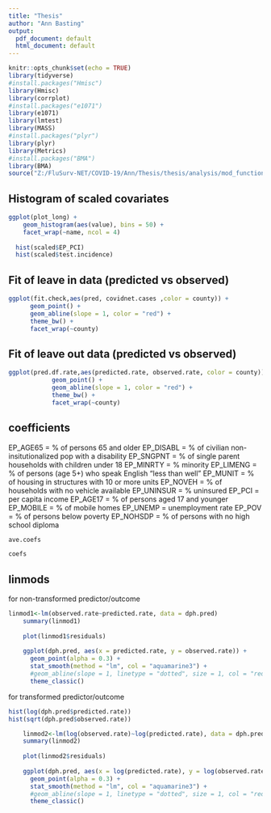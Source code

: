 ```yaml
---
title: "Thesis"
author: "Ann Basting"
output: 
  pdf_document: default
  html_document: default
---
```


```r
knitr::opts_chunk$set(echo = TRUE)
library(tidyverse)
#install.packages("Hmisc")
library(Hmisc)
library(corrplot)
#install.packages("e1071")
library(e1071)
library(lmtest)
library(MASS)
#install.packages("plyr")
library(plyr)
library(Metrics)
#install.packages("BMA")
library(BMA)
source("Z:/FluSurv-NET/COVID-19/Ann/Thesis/thesis/analysis/mod_functions.R")
```

## Histogram of scaled covariates


```r
ggplot(plot_long) +
    geom_histogram(aes(value), bins = 50) +
    facet_wrap(~name, ncol = 4)
  
  hist(scaled$EP_PCI)
  hist(scaled$test.incidence)
```





## Fit of leave in data (predicted vs observed)

```r
ggplot(fit.check,aes(pred, covidnet.cases ,color = county)) +
      geom_point() +
      geom_abline(slope = 1, color = "red") +
      theme_bw() +
      facet_wrap(~county)
```





## Fit of leave out data (predicted vs observed)

```r
ggplot(pred.df.rate,aes(predicted.rate, observed.rate, color = county)) +
            geom_point() +
            geom_abline(slope = 1, color = "red") +
            theme_bw() +
            facet_wrap(~county)
```

## coefficients

EP_AGE65   = % of persons 65 and older
EP_DISABL  = % of civilian non-insitutionalized pop with a disability
EP_SNGPNT  = % of single parent households with children under 18 
EP_MINRTY  = % minority
EP_LIMENG  = % of persons (age 5+) who speak English "less than well"
EP_MUNIT   = % of housing in structures with 10 or more units
EP_NOVEH   = % of households with no vehicle available
EP_UNINSUR = % uninsured 
EP_PCI     = per capita income
EP_AGE17   = % of persons aged 17 and younger
EP_MOBILE  = % of mobile homes
EP_UNEMP   = unemployment rate
EP_POV     = % of persons below poverty
EP_NOHSDP  = % of persons with no high school diploma

```r
ave.coefs

coefs
```


## linmods

for non-transformed predictor/outcome

```r
linmod1<-lm(observed.rate~predicted.rate, data = dph.pred)
    summary(linmod1)
   
    plot(linmod1$residuals)
    
    ggplot(dph.pred, aes(x = predicted.rate, y = observed.rate)) + 
      geom_point(alpha = 0.3) +
      stat_smooth(method = "lm", col = "aquamarine3") +
      #geom_abline(slope = 1, linetype = "dotted", size = 1, col = "red")+
      theme_classic()
```


for transformed predictor/outcome

```r

hist(log(dph.pred$predicted.rate))
hist(sqrt(dph.pred$observed.rate))

```

```r

    linmod2<-lm(log(observed.rate)~log(predicted.rate), data = dph.pred)
    summary(linmod2)
 
    plot(linmod2$residuals)
    
    ggplot(dph.pred, aes(x = log(predicted.rate), y = log(observed.rate))) + 
      geom_point(alpha = 0.3) +
      stat_smooth(method = "lm", col = "aquamarine3") +
      #geom_abline(slope = 1, linetype = "dotted", size = 1, col = "red")+
      theme_classic()
```